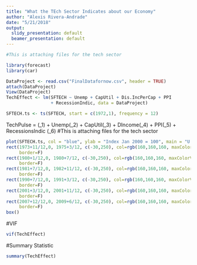 ---
title: "What the TEch Sector Indicates about our Economy"
author: "Alexis Rivera-Andrade"
date: "5/21/2018"
output:
  slidy_presentation: default
  beamer_presentation: default
---

```{r setup, include=FALSE}
#This is attaching files for the tech sector

library(forecast)
library(car)

DataProject <- read.csv("FinalDatafornow.csv", header = TRUE)
attach(DataProject)
View(DataProject)
TechEffect <- lm(SFTECH ~ Unemp + CapUtil + Dis.IncPerCap + PPI
                 + RecessionIndic, data = DataProject)

SFTECH.ts <- ts(SFTECH, start = c(1972,1), frequency = 12)

```


TechPulse  =  \(\beta_1\) + Unemp\(\beta_2\) + CapUtil\(\beta_3\) +  DIncome\(\beta_4\) + PPI\(\beta_5\) + RecessionsIndic \(\beta_6\)
#This is attaching files for the tech sector



```{r cars, echo = TRUE}
plot(SFTECH.ts, col = "blue", ylab = "Index Jan 2000 = 100", main = "U.S. Tech Sector")
rect(1973+11/12,0, 1975+3/12, c(-30,250), col=rgb(160,160,160, maxColorValue=255, alpha=100),
     border=F)
rect(1980+1/12,0, 1980+7/12, c(-30,250), col=rgb(160,160,160, maxColorValue=255, alpha=100),
     border=F)
rect(1981+7/12,0, 1982+11/12, c(-30,250), col=rgb(160,160,160, maxColorValue=255, alpha=100),
     border=F)
rect(1990+7/12,0, 1991+3/12, c(-30,250), col=rgb(160,160,160, maxColorValue=255, alpha=100),
     border=F)
rect(2001+3/12,0, 2001+11/12, c(-30,250), col=rgb(160,160,160, maxColorValue=255, alpha=100),
     border=F)
rect(2007+12/12,0, 2009+6/12, c(-30,250), col=rgb(160,160,160, maxColorValue=255, alpha=100),
     border=F)
box()
```


#VIF
```{r}
vif(TechEffect)
```

#Summary Statistic
```{r pressure}
summary(TechEffect)
```

